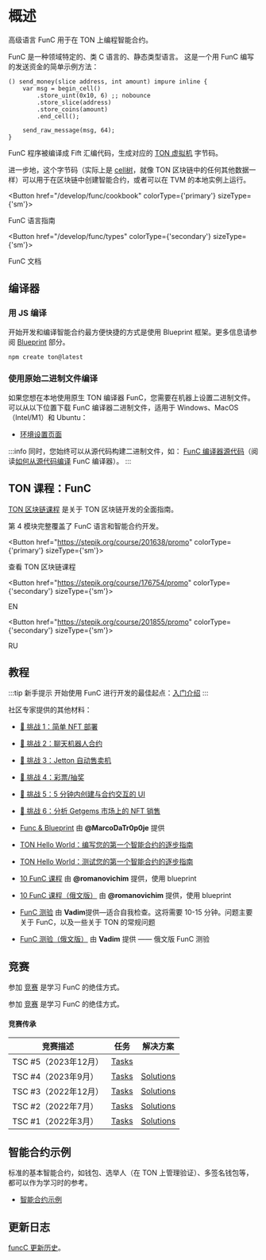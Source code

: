 
# 概述

高级语言 FunC 用于在 TON 上编程智能合约。

FunC 是一种领域特定的、类 C 语言的、静态类型语言。
这是一个用 FunC 编写的发送资金的简单示例方法：

```func
() send_money(slice address, int amount) impure inline {
    var msg = begin_cell()
        .store_uint(0x10, 6) ;; nobounce
        .store_slice(address)
        .store_coins(amount)
        .end_cell();

    send_raw_message(msg, 64);
}
```

FunC 程序被编译成 Fift 汇编代码，生成对应的 [TON 虚拟机](/learn/tvm-instructions/tvm-overview) 字节码。

进一步地，这个字节码（实际上是 [cell树](/learn/overviews/cells)，就像 TON 区块链中的任何其他数据一样）可以用于在区块链中创建智能合约，或者可以在 TVM 的本地实例上运行。

<Button href="/develop/func/cookbook" colorType={'primary'} sizeType={'sm'}>

FunC 语言指南

</Button>

<Button href="/develop/func/types" colorType={'secondary'} sizeType={'sm'}>

FunC 文档

</Button>

## 编译器

### 用 JS 编译

开始开发和编译智能合约最方便快捷的方式是使用 Blueprint 框架。更多信息请参阅 [Blueprint](/develop/smart-contracts/sdk/javascript) 部分。

```bash
npm create ton@latest
```

### 使用原始二进制文件编译

如果您想在本地使用原生 TON 编译器 FunC，您需要在机器上设置二进制文件。可以从以下位置下载 FunC 编译器二进制文件，适用于 Windows、MacOS（Intel/M1）和 Ubuntu：

- [环境设置页面](/develop/smart-contracts/environment/installation)

:::info
同时，您始终可以从源代码构建二进制文件，如：
[FunC 编译器源代码](https://github.com/ton-blockchain/ton/tree/master/crypto/func)（阅读[如何从源代码编译](/develop/howto/compile#func) FunC 编译器）。
:::

## TON 课程：FunC

[TON 区块链课程](https://stepik.org/course/201638/) 是关于 TON 区块链开发的全面指南。

第 4 模块完整覆盖了 FunC 语言和智能合约开发。

<Button href="https://stepik.org/course/201638/promo"
        colorType={'primary'} sizeType={'sm'}>

查看 TON 区块链课程

</Button>

<Button href="https://stepik.org/course/176754/promo"
        colorType={'secondary'} sizeType={'sm'}>

EN

</Button>

<Button href="https://stepik.org/course/201855/promo"
        colorType={'secondary'} sizeType={'sm'}>

RU

</Button>

## 教程

:::tip 新手提示
开始使用 FunC 进行开发的最佳起点：[入门介绍](/develop/smart-contracts/)
:::

社区专家提供的其他材料：

- [🚩 挑战 1：简单 NFT 部署](https://github.com/romanovichim/TONQuest1)
- [🚩 挑战 2：聊天机器人合约](https://github.com/romanovichim/TONQuest2)
- [🚩 挑战 3：Jetton 自动售卖机](https://github.com/romanovichim/TONQuest3)
- [🚩 挑战 4：彩票/抽奖](https://github.com/romanovichim/TONQuest4)
- [🚩 挑战 5：5 分钟内创建与合约交互的 UI](https://github.com/romanovichim/TONQuest5)
- [🚩 挑战 6：分析 Getgems 市场上的 NFT 销售](https://github.com/romanovichim/TONQuest6)


- [Func & Blueprint](https://www.youtube.com/watch?v=7omBDfSqGfA&list=PLtUBO1QNEKwtO_zSyLj-axPzc9O9rkmYa) 由 **@MarcoDaTr0p0je** 提供
- [TON Hello World：编写您的第一个智能合约的逐步指南](https://helloworld.tonstudio.io/02-contract/)
- [TON Hello World：测试您的第一个智能合约的逐步指南](https://helloworld.tonstudio.io/04-testing/)
- [10 FunC 课程](https://github.com/romanovichim/TonFunClessons_Eng) 由 **@romanovichim** 提供，使用 blueprint
- [10 FunC 课程（俄文版）](https://github.com/romanovichim/TonFunClessons_ru) 由 **@romanovichim** 提供，使用 blueprint
- [FunC 测验](https://t.me/toncontests/60) 由 **Vadim**提供—适合自我检查。这将需要 10-15 分钟。问题主要关于 FunС，以及一些关于 TON 的常规问题
- [FunC 测验（俄文版）](https://t.me/toncontests/58?comment=14888) 由 **Vadim** 提供 —— 俄文版 FunC 测验

## 竞赛

参加 [竞赛](https://t.me/toncontests) 是学习 FunC 的绝佳方式。

参加 [竞赛](https://t.me/toncontests) 是学习 FunC 的绝佳方式。

#### 竞赛传承

| 竞赛描述             | 任务                                                       | 解决方案                                                                                            |
| ---------------- | -------------------------------------------------------- | ----------------------------------------------------------------------------------------------- |
| TSC #5（2023年12月） | [Tasks](https://github.com/ton-community/tsc5)           |                                                                                                 |
| TSC #4（2023年9月）  | [Tasks](https://github.com/ton-community/tsc4)           | [Solutions](/v3/documentation/smart-contracts/contracts-specs/examples#ton-smart-challenge-4)   |
| TSC #3（2022年12月） | [Tasks](https://github.com/ton-blockchain/func-contest3) | [Solutions](https://github.com/nns2009/TON-FunC-contest-3)                                      |
| TSC #2（2022年7月）  | [Tasks](https://github.com/ton-blockchain/func-contest2) | [Solutions](https://github.com/ton-blockchain/func-contest2-solutions)                          |
| TSC #1（2022年3月）  | [Tasks](https://github.com/ton-blockchain/func-contest1) | [Solutions](https://github.com/ton-blockchain/func-contest1-solutions)                          |

## 智能合约示例

标准的基本智能合约，如钱包、选举人（在 TON 上管理验证）、多签名钱包等，都可以作为学习时的参考。

- [智能合约示例](/v3/documentation/smart-contracts/contracts-specs/examples)

## 更新日志

[funcC 更新历史](/v3/documentation/smart-contracts/func/changelog)。
